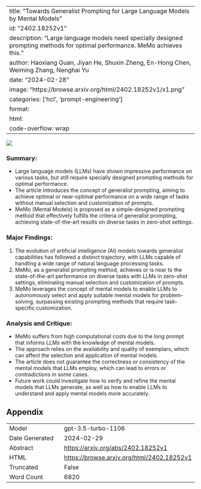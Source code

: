 
---
title: "Towards Generalist Prompting for Large Language Models by Mental Models"
id: "2402.18252v1"
description: "Large language models need specially designed prompting methods for optimal performance. MeMo achieves this."
author: Haoxiang Guan, Jiyan He, Shuxin Zheng, En-Hong Chen, Weiming Zhang, Nenghai Yu
date: "2024-02-28"
image: "https://browse.arxiv.org/html/2402.18252v1/x1.png"
categories: ['hci', 'prompt-engineering']
format:
  html:
    code-overflow: wrap
---

![](https://browse.arxiv.org/html/2402.18252v1/x1.png)

### **Summary:**
- Large language models (LLMs) have shown impressive performance on various tasks, but still require specially designed prompting methods for optimal performance.
- The article introduces the concept of generalist prompting, aiming to achieve optimal or near-optimal performance on a wide range of tasks without manual selection and customization of prompts.
- MeMo (Mental Models) is proposed as a simple-designed prompting method that effectively fulfills the criteria of generalist prompting, achieving state-of-the-art results on diverse tasks in zero-shot settings.

### **Major Findings:**
1. The evolution of artificial intelligence (AI) models towards generalist capabilities has followed a distinct trajectory, with LLMs capable of handling a wide range of natural language processing tasks.
2. MeMo, as a generalist prompting method, achieves or is near to the state-of-the-art performance on diverse tasks with LLMs in zero-shot settings, eliminating manual selection and customization of prompts.
3. MeMo leverages the concept of mental models to enable LLMs to autonomously select and apply suitable mental models for problem-solving, surpassing existing prompting methods that require task-specific customization.

### **Analysis and Critique:**
- MeMo suffers from high computational costs due to the long prompt that informs LLMs with the knowledge of mental models.
- The approach relies on the availability and quality of exemplars, which can affect the selection and application of mental models.
- The article does not guarantee the correctness or consistency of the mental models that LLMs employ, which can lead to errors or contradictions in some cases.
- Future work could investigate how to verify and refine the mental models that LLMs generate, as well as how to enable LLMs to understand and apply mental models more accurately.

## Appendix

|          |          |
|----------|----------|
| Model     | gpt-3.5-turbo-1106       |
| Date Generated     | 2024-02-29       |
| Abstract | [https://arxiv.org/abs/2402.18252v1](https://arxiv.org/abs/2402.18252v1)        |
| HTML     | [https://browse.arxiv.org/html/2402.18252v1](https://browse.arxiv.org/html/2402.18252v1)       |
| Truncated       | False       |
| Word Count       | 6820       |